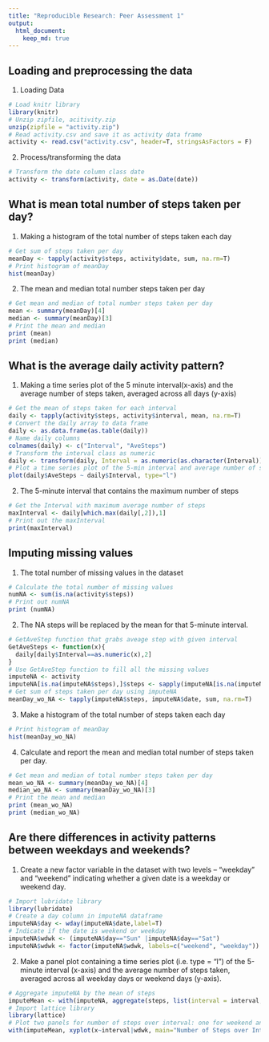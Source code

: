```yaml
---
title: "Reproducible Research: Peer Assessment 1"
output: 
  html_document:
    keep_md: true
---
```



## Loading and preprocessing the data
1. Loading Data
```r
# Load knitr library
library(knitr)
# Unzip zipfile, acitivity.zip
unzip(zipfile = "activity.zip")
# Read activity.csv and save it as activity data frame
activity <- read.csv("activity.csv", header=T, stringsAsFactors = F)
```
  
2. Process/transforming the data
```r
# Transform the date column class date
activity <- transform(activity, date = as.Date(date))
```


## What is mean total number of steps taken per day?
1. Making a histogram of the total number of steps taken each day
```r
# Get sum of steps taken per day
meanDay <- tapply(activity$steps, activity$date, sum, na.rm=T)
# Print histogram of meanDay
hist(meanDay)
```
  
2. The mean and median total number steps taken per day
```r
# Get mean and median of total number steps taken per day
mean <- summary(meanDay)[4]
median <- summary(meanDay)[3]
# Print the mean and median
print (mean)
print (median)
```

## What is the average daily activity pattern?
1. Making a time series plot of the 5 minute interval(x-axis) and the average number of steps taken, averaged across all days (y-axis)
```r
# Get the mean of steps taken for each interval
daily <- tapply(activity$steps, activity$interval, mean, na.rm=T)
# Convert the daily array to data frame
daily <- as.data.frame(as.table(daily))
# Name daily columns
colnames(daily) <- c("Interval", "AveSteps")
# Transform the interval class as numeric
daily <- transform(daily, Interval = as.numeric(as.character(Interval)))
# Plot a time series plot of the 5-min interval and average number of steps taken averaged across all days
plot(daily$AveSteps ~ daily$Interval, type="l")
```
  
2. The 5-minute interval that contains the maximum number of steps
```r
# Get the Interval with maximum average number of steps
maxInterval <- daily[which.max(daily[,2]),1]
# Print out the maxInterval
print(maxInterval)
```

## Imputing missing values
1. The total number of missing values in the dataset
```r
# Calculate the total number of missing values
numNA <- sum(is.na(activity$steps))
# Print out numNA
print (numNA)
```
  
2. The NA steps will be replaced by the mean for that 5-minute interval.
```r
# GetAveStep function that grabs aveage step with given interval
GetAveSteps <- function(x){
  daily[daily$Interval==as.numeric(x),2]
}
# Use GetAveStep function to fill all the missing values
imputeNA <- activity
imputeNA[is.na(imputeNA$steps),]$steps <- sapply(imputeNA[is.na(imputeNA$steps),]$interval, GetAveSteps)
# Get sum of steps taken per day using imputeNA
meanDay_wo_NA <- tapply(imputeNA$steps, imputeNA$date, sum, na.rm=T)
```
  
3. Make a histogram of the total number of steps taken each day
```r
# Print histogram of meanDay
hist(meanDay_wo_NA)
```
  
4. Calculate and report the mean and median total number of steps taken per day. 
```r
# Get mean and median of total number steps taken per day
mean_wo_NA <- summary(meanDay_wo_NA)[4]
median_wo_NA <- summary(meanDay_wo_NA)[3]
# Print the mean and median
print (mean_wo_NA)
print (median_wo_NA)
```

## Are there differences in activity patterns between weekdays and weekends?
1. Create a new factor variable in the dataset with two levels -- "weekday" and "weekend" indicating whether a given date is a weekday or weekend day.
```r
# Import lubridate library
library(lubridate)
# Create a day column in imputeNA dataframe
imputeNA$day <- wday(imputeNA$date,label=T)
# Indicate if the date is weekend or weekday
imputeNA$wdwk <- (imputeNA$day=="Sun" |imputeNA$day=="Sat")
imputeNA$wdwk <- factor(imputeNA$wdwk, labels=c("weekend", "weekday"))
```
  
2. Make a panel plot containing a time series plot (i.e. type = "l") of the 5-minute interval (x-axis) and the average number of steps taken, averaged across all weekday days or weekend days (y-axis).
```r
# Aggregate imputeNA by the mean of steps
imputeMean <- with(imputeNA, aggregate(steps, list(interval = interval, wdwk = wdwk), mean))
# Import lattice library
library(lattice)
# Plot two panels for number of steps over interval: one for weekend and the other for weekday. 
with(imputeMean, xyplot(x~interval|wdwk, main="Number of Steps over Interval", ylab="Number of Steps", xlab="Interval", layout=c(1,2), type='l'))

```
